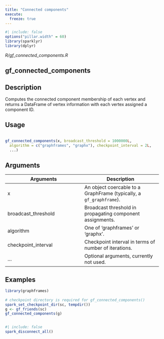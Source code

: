 ```yaml
---
title: "Connected components"
execute:
  freeze: true
---
```


```r
#| include: false
options("pillar.width" = 60)
library(sparklyr) 
library(dplyr)
```

*R/gf_connected_components.R*

## gf_connected_components

## Description
 Computes the connected component membership of each vertex and returns a DataFrame    of vertex information with each vertex assigned a component ID. 


## Usage
```r
 
gf_connected_components(x, broadcast_threshold = 1000000L, 
  algorithm = c("graphframes", "graphx"), checkpoint_interval = 2L, 
  ...) 
```

## Arguments
|Arguments|Description|
|---|---|
| x | An object coercable to a GraphFrame (typically, a `gf_graphframe`). |
| broadcast_threshold | Broadcast threshold in propagating component assignments. |
| algorithm | One of 'graphframes' or 'graphx'. |
| checkpoint_interval | Checkpoint interval in terms of number of iterations. |
| ... | Optional arguments, currently not used. |





## Examples
```r
library(graphframes)
 
# checkpoint directory is required for gf_connected_components() 
spark_set_checkpoint_dir(sc, tempdir()) 
g <- gf_friends(sc) 
gf_connected_components(g) 
 
```



```r
#| include: false
spark_disconnect_all()
```
